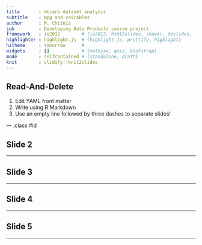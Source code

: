 ```yaml
---
title       : mtcars dataset analysis
subtitle    : mpg and vairables
author      : M. Chitnis
job         : Developing Data Products course project
framework   : io2012        # {io2012, html5slides, shower, dzslides, ...}
highlighter : highlight.js  # {highlight.js, prettify, highlight}
hitheme     : tomorrow      # 
widgets     : []            # {mathjax, quiz, bootstrap}
mode        : selfcontained # {standalone, draft}
knit        : slidify::knit2slides
---
```


## Read-And-Delete

1. Edit YAML front matter
2. Write using R Markdown
3. Use an empty line followed by three dashes to separate slides!

--- .class #id 

## Slide 2


---

## Slide 3


---

## Slide 4


---

## Slide 5


---

